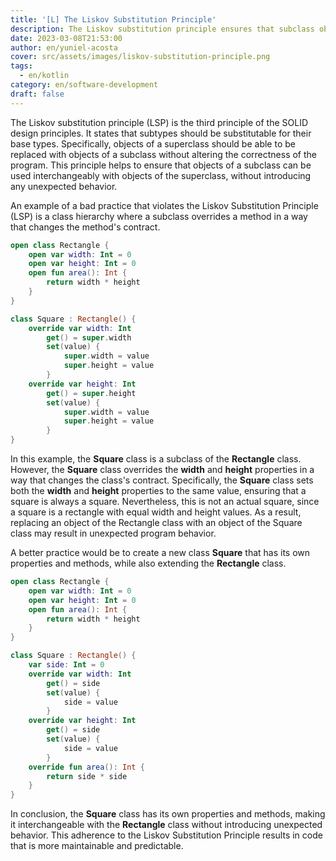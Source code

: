 ```yaml
---
title: '[L] The Liskov Substitution Principle'
description: The Liskov substitution principle ensures that subclass objects can be used interchangeably with those of the superclass, preventing unexpected program errors. Adhering to this rule simplifies code management and increases predictability.
date: 2023-03-08T21:53:00
author: en/yuniel-acosta
cover: src/assets/images/liskov-substitution-principle.png
tags:
  - en/kotlin
category: en/software-development
draft: false
---
```

The Liskov substitution principle (LSP) is the third principle of the SOLID design principles. It states that subtypes should be substitutable for their base types. Specifically, objects of a superclass should be able to be replaced with objects of a subclass without altering the correctness of the program. This principle helps to ensure that objects of a subclass can be used interchangeably with objects of the superclass, without introducing any unexpected behavior.

An example of a bad practice that violates the Liskov Substitution Principle (LSP) is a class hierarchy where a subclass overrides a method in a way that changes the method's contract.

```kotlin
open class Rectangle {
    open var width: Int = 0
    open var height: Int = 0
    open fun area(): Int {
        return width * height
    }
}

class Square : Rectangle() {
    override var width: Int
        get() = super.width
        set(value) {
            super.width = value
            super.height = value
        }
    override var height: Int
        get() = super.height
        set(value) {
            super.width = value
            super.height = value
        }
}
```

In this example, the **Square** class is a subclass of the **Rectangle** class. However, the **Square** class overrides the **width** and **height** properties in a way that changes the class's contract. Specifically, the **Square** class sets both the **width** and **height** properties to the same value, ensuring that a square is always a square. Nevertheless, this is not an actual square, since a square is a rectangle with equal width and height values. As a result, replacing an object of the Rectangle class with an object of the Square class may result in unexpected program behavior.

A better practice would be to create a new class **Square** that has its own properties and methods, while also extending the **Rectangle** class.

```kotlin
open class Rectangle {
    open var width: Int = 0
    open var height: Int = 0
    open fun area(): Int {
        return width * height
    }
}

class Square : Rectangle() {
    var side: Int = 0
    override var width: Int
        get() = side
        set(value) {
            side = value
        }
    override var height: Int
        get() = side
        set(value) {
            side = value
        }
    override fun area(): Int {
        return side * side
    }
}
```

In conclusion, the **Square** class has its own properties and methods, making it interchangeable with the **Rectangle** class without introducing unexpected behavior. This adherence to the Liskov Substitution Principle results in code that is more maintainable and predictable.
